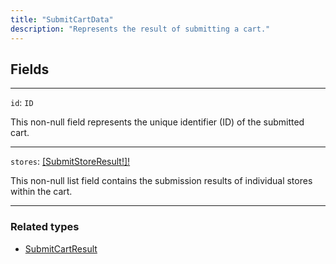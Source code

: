 ```yaml
---
title: "SubmitCartData"
description: "Represents the result of submitting a cart."
---
```


## Fields

---

`id`: `ID`

This non-null field represents the unique identifier (ID) of the submitted cart.

---

`stores`: [\[SubmitStoreResult!\]!](/api-reference/submitstoreresult)

This non-null list field contains the submission results of individual stores within the cart.

---

### Related types

* [SubmitCartResult](/api-reference/submitcartresult)